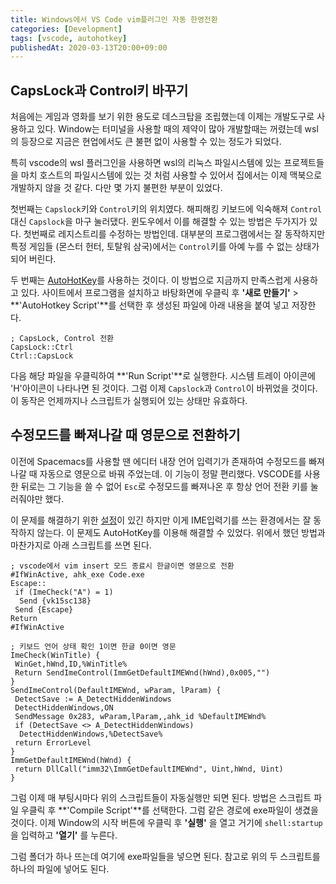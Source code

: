 ```yaml
---
title: Windows에서 VS Code vim플러그인 자동 한영전환
categories: [Development]
tags: [vscode, autohotkey]
publishedAt: 2020-03-13T20:00+09:00
---
```


## CapsLock과 Control키 바꾸기

처음에는 게임과 영화를 보기 위한 용도로 데스크탑을 조립했는데 이제는 개발도구로 사용하고 있다. Window는 터미널을 사용할 때의 제약이 많아 개발할때는 꺼렸는데 wsl의 등장으로 지금은 현업에서도 큰 불편 없이 사용할 수 있는 정도가 되었다.

특히 vscode의 wsl 플러그인을 사용하면 wsl의 리눅스 파일시스템에 있는 프로젝트들을 마치 호스트의 파일시스템에 있는 것 처럼 사용할 수 있어서 집에서는 이제 맥북으로 개발하지 않을 것 같다. 다만 몇 가지 불편한 부분이 있었다.

첫번째는 `Capslock`키와 `Control`키의 위치였다. 해피해킹 키보드에 익숙해져 `Control`대신 `Capslock`을 마구 눌러댔다. 윈도우에서 이를 해결할 수 있는 방법은 두가지가 있다. 첫번째로 레지스트리를 수정하는 방법인데. 대부분의 프로그램에서는 잘 동작하지만 특정 게임들 (몬스터 헌터, 토탈워 삼국)에서는 `Control`키를 아예 누를 수 없는 상태가 되어 버린다.

두 번째는 [AutoHotKey](https://www.autohotkey.com/)를 사용하는 것이다. 이 방법으로 지금까지 만족스럽게 사용하고 있다. 사이트에서 프로그램을 설치하고 바탕화면에 우클릭 후 **'새로 만들기'** > **'AutoHotkey Script'**를 선택한 후 생성된 파일에 아래 내용을 붙여 넣고 저장한다.

```text
; CapsLock, Control 전환
CapsLock::Ctrl
Ctrl::CapsLock
```

다음 해당 파일을 우클릭하여 **'Run Script'**로 실행한다. 시스템 트레이 아이콘에 'H'아이콘이 나타나면 된 것이다. 그럼 이제 `Capslock`과 `Control`이 바뀌었을 것이다. 이 동작은 언제까지나 스크립트가 실행되어 있는 상태만 유효하다.

## 수정모드를 빠져나갈 때 영문으로 전환하기

이전에 Spacemacs를 사용할 땐 에디터 내장 언어 입력기가 존재하여 수정모드를 빠져나갈 때 자동으로 영문으로 바꿔 주었는데. 이 기능이 정말 편리했다. VSCODE를 사용한 뒤로는 그 기능을 쓸 수 없어 `Esc`로 수정모드를 빠져나온 후 항상 언어 전환 키를 눌러줘야만 했다.

이 문제를 해결하기 위한 [설정](https://github.com/daipeihust/im-select)이 있긴 하지만 이게 IME입력기를 쓰는 환경에서는 잘 동작하지 않는다. 이 문제도 AutoHotKey를 이용해 해결할 수 있었다. 위에서 했던 방법과 마찬가지로 아래 스크립트를 쓰면 된다.

```text
; vscode에서 vim insert 모드 종료시 한글이면 영문으로 전환
#IfWinActive, ahk_exe Code.exe
Escape::
 if (ImeCheck("A") = 1)
  Send {vk15sc138}
 Send {Escape}
Return
#IfWinActive

; 키보드 언어 상태 확인 1이면 한글 0이면 영문
ImeCheck(WinTitle) {
 WinGet,hWnd,ID,%WinTitle%
 Return SendImeControl(ImmGetDefaultIMEWnd(hWnd),0x005,"")
}
SendImeControl(DefaultIMEWnd, wParam, lParam) {
 DetectSave := A_DetectHiddenWindows
 DetectHiddenWindows,ON
 SendMessage 0x283, wParam,lParam,,ahk_id %DefaultIMEWnd%
 if (DetectSave <> A_DetectHiddenWindows)
  DetectHiddenWindows,%DetectSave%
 return ErrorLevel
}
ImmGetDefaultIMEWnd(hWnd) {
 return DllCall("imm32\ImmGetDefaultIMEWnd", Uint,hWnd, Uint)
}
```

그럼 이제 매 부팅시마다 위의 스크립트들이 자동실행만 되면 된다. 방법은 스크립트 파일 우클릭 후 **'Compile Script'**를 선택한다. 그럼 같은 경로에 exe파일이 생겼을 것이다. 이제 Window의 시작 버튼에 우클릭 후 **'실행'** 을 열고 거기에 `shell:startup`을 입력하고 **'열기'** 를 누른다.

그럼 폴더가 하나 뜨는데 여기에 exe파일들을 넣으면 된다. 참고로 위의 두 스크립트를 하나의 파일에 넣어도 된다.
